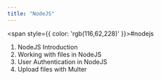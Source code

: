 ```yaml
---
title: "NodeJS"
---
```



<span style={{ color: 'rgb(116,62,228)' }}>#nodejs</span> 

1. <Link href="NodeJS-Introduction">NodeJS Introduction</Link>
2. <Link href="Working-with-files-in-NodeJS">Working with files in NodeJS</Link>
3. <Link href="User-Authentication-in-NodeJS">User Authentication in NodeJS</Link>
4. <Link href="Upload-files-with-Multer">Upload files with Multer</Link>
 
